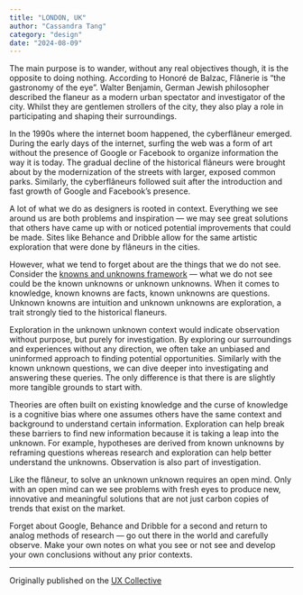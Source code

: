 ```yaml
---
title: "LONDON, UK"
author: "Cassandra Tang"
category: "design"
date: "2024-08-09"
---
```


The main purpose is to wander, without any real objectives though, it is the opposite
to doing nothing. According to Honoré de Balzac, Flânerie is “the gastronomy of the eye”.
Walter Benjamin, German Jewish philosopher described the flaneur as a modern urban spectator
and investigator of the city. Whilst they are gentlemen strollers of the city, they also play
a role in participating and shaping their surroundings.

In the 1990s where the internet boom happened, the cyberflâneur emerged. During the early
days of the internet, surfing the web was a form of art without the presence of
Google or Facebook to organize information the way it is today. The gradual decline of the
historical flâneurs were brought about by the modernization of the streets with larger, exposed
common parks. Similarly, the cyberflâneurs followed suit after the introduction and fast growth
of Google and Facebook’s presence.

A lot of what we do as designers is rooted in context. Everything we see around us are both
problems and inspiration — we may see great solutions that others have came up with or noticed
potential improvements that could be made. Sites like Behance and Dribble allow for the same artistic
exploration that were done by flâneurs in the cities.

However, what we tend to forget about are the things that we do not see. Consider the [knowns
and unknowns framework](https://uxdesign.cc/the-knowns-and-unknowns-framework-for-design-thinking-6537787de2c5) — what we do not see could be the known unknowns or unknown unknowns.
When it comes to knowledge, known knowns are facts, known unknowns are questions.
Unknown knowns are intuition and unknown unknowns are exploration, a trait strongly tied to
the historical flaneurs.

Exploration in the unknown unknown context would indicate observation without purpose,
but purely for investigation. By exploring our surroundings and experiences without
any direction, we often take an unbiased and uninformed approach to finding potential
opportunities. Similarly with the known unknown questions, we can dive deeper into
investigating and answering these queries. The only difference is that there is are
slightly more tangible grounds to start with.

Theories are often built on existing knowledge and the curse of knowledge is a cognitive
bias where one assumes others have the same context and background to understand
certain information. Exploration can help break these barriers to find new
information because it is taking a leap into the unknown. For example, hypotheses
are derived from known unknowns by reframing questions whereas research and exploration
can help better understand the unknowns. Observation is also part of investigation.

Like the flâneur, to solve an unknown unknown requires an open mind. Only with an
open mind can we see problems with fresh eyes to produce new, innovative and
meaningful solutions that are not just carbon copies of trends that exist on the market.

Forget about Google, Behance and Dribble for a second and return to analog
methods of research — go out there in the world and carefully observe. Make
your own notes on what you see or not see and develop your own conclusions
without any prior contexts.

---

Originally published on the [UX Collective](https://uxdesign.cc/the-flaneur-approach-to-design-4d8d59ce8cc)
